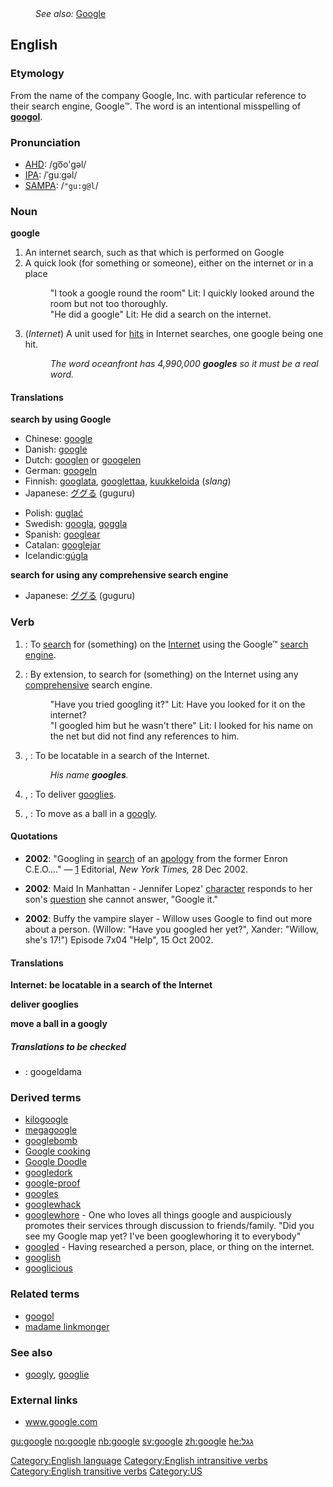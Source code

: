 :''See also:'' [[Google]]
{{wikipedia}}
==English==

===Etymology===
From the name of the company Google, Inc. with particular reference to their  search engine, Google™.  The word is an intentional misspelling of '''[[googol]]'''.

===Pronunciation===
*[[AHD]]: /go͞o'gəl/
*[[IPA]]: /ˈguːgəl/
*[[SAMPA]]: /<tt>"gu:g@l</tt>/

===Noun===
'''google'''

# An internet search, such as that which is performed on Google
# A quick look (for something or someone), either on the internet or in a place
#:"I took a google round the room" Lit: I quickly looked around the room but not too thoroughly.
#:"He did a google" Lit: He did a search on the internet.
# (''Internet'') A unit used for [[hit]]s in Internet searches, one google being one hit.
#:''The word oceanfront has 4,990,000 '''googles''' so it must be a real word.''

====Translations====

'''search by using Google'''
{{top}}
*Chinese: [[google]]
*Danish: [[google]]
*Dutch: [[googlen]] or [[googelen]]
*German: [[googeln]]
*Finnish: [[googlata]], [[googlettaa]], [[kuukkeloida]] (''slang'')
*Japanese: [[ググる]] (guguru)
{{mid}}
*Polish: [[guglać]]
*Swedish: [[googla]], [[goggla]]
*Spanish: [[googlear]]
*Catalan: [[googlejar]]
*Icelandic:[[gúgla]]
{{bottom}}

'''search for using any comprehensive search engine'''
{{top}}
{{mid}}
*Japanese: [[ググる]] (guguru)
{{bottom}}

===Verb===
{{en-infl-reg-other-e|googl|e||}}

# {{transitive}}: To [[search]] for (something) on the [[Internet]] using the Google™ [[search engine]].
# {{transitive}}: By extension, to search for (something) on the Internet using any [[comprehensive]] search engine.
#:"Have you tried googling it?" Lit: Have you looked for it on the internet?
#:"I googled him but he wasn't there" Lit: I looked for his name on the net but did not find any references to him.
# {{transitive}}, {{internet}}: To be locatable in a search of the Internet.
#:''His name '''googles'''.''
# {{intransitive}}, {{cricket}}: To deliver [[googly|googlies]].
# {{intransitive}}, {{cricket}}: To move as a ball in a [[googly]].


====Quotations====
*'''2002''': "Googling in [[search]] of an [[apology]] from the former Enron C.E.O...." &mdash; [http://www.nytimes.com/2002/12/28/opinion/28KELL.html?pagewanted=2&todaysheadlines] Editorial, ''New York Times,'' 28 Dec 2002.

*'''2002''': Maid In Manhattan - Jennifer Lopez' [[character]] responds to her son's [[question]] she cannot answer, "Google it."

*'''2002''': Buffy the vampire slayer - Willow uses Google to find out more about a person. (Willow: "Have you googled her yet?", Xander: "Willow, she's 17!") Episode 7x04 "Help", 15 Oct 2002.


====Translations====

'''Internet: be locatable in a search of the Internet'''
{{top}}
{{mid}}
{{bottom}}

'''deliver googlies'''
{{top}}
{{mid}}
{{bottom}}

'''move a ball in a googly'''
{{top}}
{{mid}}
{{bottom}}


=====Translations to be checked=====
<!--Remove this section once all of the translations below have been moved into the tables above.-->
{{checktrans}}

*{{ttbc|Estonian}}: googeldama

===Derived terms===
*[[kilogoogle]]<!-- = 1024 search engine hits-->
*[[megagoogle]]<!--(rare) = 1024 kilogoogles-->
*[[googlebomb]]
*[[Google cooking]]
*[[Google Doodle]]
*[[googledork]]
*[[google-proof]]
*[[googles]]
*[[googlewhack]]
*[[googlewhore]] - One who loves all things google and auspiciously promotes their services through discussion to friends/family. "Did you see my Google map yet? I've been googlewhoring it to everybody"
*[[googled]] - Having researched a person, place, or thing on the internet.
*[[googlish]]
*[[googlicious]]

===Related terms===
*[[googol]]
*[[madame linkmonger]]

===See also===
*[[googly]], [[googlie]]

===External links===
*[http://www.Google.com www.google.com]

[[Category:English language]]
[[Category:English intransitive verbs]]
[[Category:English transitive verbs]]
[[Category:US]]

[[gu:google]]
[[no:google]]
[[nb:google]]
[[sv:google]]
[[zh:google]]
[[he:גגל]]